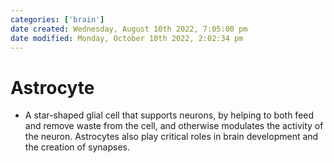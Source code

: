 ```yaml
---
categories: ['brain']
date created: Wednesday, August 10th 2022, 7:05:00 pm
date modified: Monday, October 10th 2022, 2:02:34 pm
---
```


# Astrocyte
- A star-shaped glial cell that supports neurons, by helping to both feed and remove waste from the cell, and otherwise modulates the activity of the neuron. Astrocytes also play critical roles in brain development and the creation of synapses.



